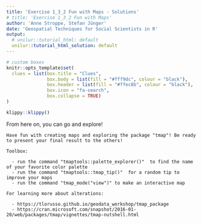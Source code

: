 ```yaml
---
title: 'Exercise 1_3_2 Fun with Maps - Solutions'
# title: 'Exercise 1_3_2 Fun with Maps'
author: 'Anne Stroppe, Stefan Jünger'
date: 'Geospatial Techniques for Social Scientists in R'
output:
  # unilur::tutorial_html: default
  unilur::tutorial_html_solution: default
---
```


```r
# custom boxes
knitr::opts_template$set(
  clues = list(box.title = "Clues",
               box.body = list(fill = "#fff9dc", colour = "black"),
               box.header = list(fill = "#ffec8b", colour = "black"),
               box.icon = "fa-search",
               box.collapse = TRUE)
)
```

```r
klippy::klippy()
```


From here on, you can go and explore!

```block

Have fun with creating maps and exploring the package "tmap"! Be ready to present your final result to the others!

Toolbox:

  - run the command "tmaptools::palette_explorer()"  to find the name of your favorite color palette
  - run the command "tmaptools::tmap_tip()"  for a random tip to improve your maps
  - run the command "tmap_mode("view")" to make an interactive map
  
For learning more about alterations:

  - https://tlorusso.github.io/geodata_workshop/tmap_package
  - https://cran.microsoft.com/snapshot/2016-01-20/web/packages/tmap/vignettes/tmap-nutshell.html 
  

```



  